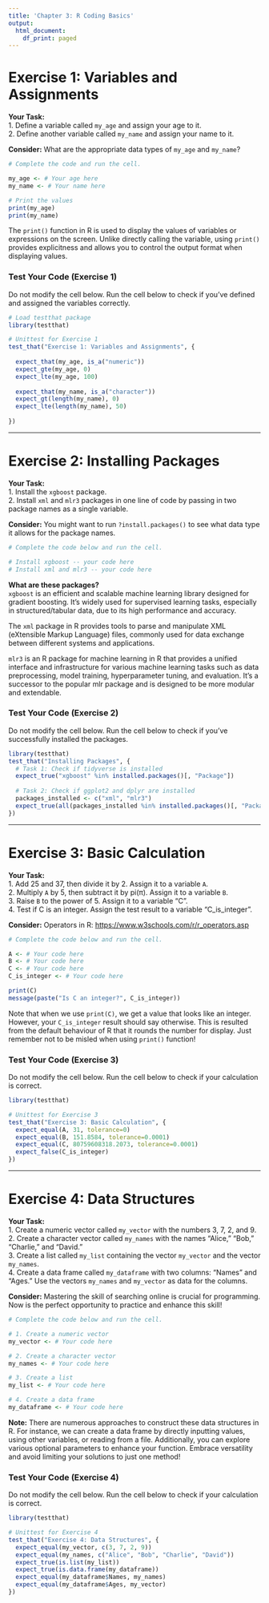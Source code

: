 ```yaml
---
title: 'Chapter 3: R Coding Basics'
output:
  html_document:
    df_print: paged
---
```


# Exercise 1: Variables and Assignments

**Your Task:**\
1. Define a variable called `my_age` and assign your age to it.\
2. Define another variable called `my_name` and assign your name to it.

**Consider:** What are the appropriate data types of `my_age` and `my_name`?

```r
# Complete the code and run the cell.

my_age <- # Your age here
my_name <- # Your name here

# Print the values
print(my_age)
print(my_name)
```

The `print()` function in R is used to display the values of variables or expressions on the screen. Unlike directly calling the variable, using `print()` provides explicitness and allows you to control the output format when displaying values.

### Test Your Code (Exercise 1)

Do not modify the cell below. Run the cell below to check if you've defined and assigned the variables correctly.

```r
# Load testthat package
library(testthat)

# Unittest for Exercise 1
test_that("Exercise 1: Variables and Assignments", {
  
  expect_that(my_age, is_a("numeric"))
  expect_gte(my_age, 0)
  expect_lte(my_age, 100)
  
  expect_that(my_name, is_a("character"))
  expect_gt(length(my_name), 0)
  expect_lte(length(my_name), 50)
  
})
```

------------------------------------------------------------------------

# Exercise 2: Installing Packages

**Your Task:**\
1. Install the `xgboost` package.\
2. Install `xml` and `mlr3` packages in one line of code by passing in two package names as a single variable.

**Consider:** You might want to run `?install.packages()` to see what data type it allows for the package names.

```r
# Complete the code below and run the cell.

# Install xgboost -- your code here
# Install xml and mlr3 -- your code here
```

**What are these packages?**\
`xgboost` is an efficient and scalable machine learning library designed for gradient boosting. It's widely used for supervised learning tasks, especially in structured/tabular data, due to its high performance and accuracy.

The `xml` package in R provides tools to parse and manipulate XML (eXtensible Markup Language) files, commonly used for data exchange between different systems and applications.

`mlr3` is an R package for machine learning in R that provides a unified interface and infrastructure for various machine learning tasks such as data preprocessing, model training, hyperparameter tuning, and evaluation. It's a successor to the popular mlr package and is designed to be more modular and extendable.

### Test Your Code (Exercise 2)

Do not modify the cell below. Run the cell below to check if you've successfully installed the packages.

```r
library(testthat)
test_that("Installing Packages", {
  # Task 1: Check if tidyverse is installed
  expect_true("xgboost" %in% installed.packages()[, "Package"])
  
  # Task 2: Check if ggplot2 and dplyr are installed
  packages_installed <- c("xml", "mlr3")
  expect_true(all(packages_installed %in% installed.packages()[, "Package"]))
})
```

------------------------------------------------------------------------

# Exercise 3: Basic Calculation

**Your Task:**\
1. Add 25 and 37, then divide it by 2. Assign it to a variable `A`.\
2. Multiply `A` by 5, then subtract it by pi(π). Assign it to a variable `B`.\
3. Raise `B` to the power of 5. Assign it to a variable "C".\
4. Test if C is an integer. Assign the test result to a variable "C_is_integer".

**Consider:** Operators in R: <https://www.w3schools.com/r/r_operators.asp>

```r
# Complete the code below and run the cell.

A <- # Your code here
B <- # Your code here
C <- # Your code here
C_is_integer <- # Your code here

print(C)
message(paste("Is C an integer?", C_is_integer))
```

Note that when we use `print(C)`, we get a value that looks like an integer. However, your `C_is_integer` result should say otherwise. This is resulted from the default behaviour of R that it rounds the number for display. Just remember not to be misled when using `print()` function!

### Test Your Code (Exercise 3)

Do not modify the cell below. Run the cell below to check if your calculation is correct.

```r
library(testthat)

# Unittest for Exercise 3
test_that("Exercise 3: Basic Calculation", {
  expect_equal(A, 31, tolerance=0)
  expect_equal(B, 151.8584, tolerance=0.0001)
  expect_equal(C, 80759608318.2073, tolerance=0.0001)
  expect_false(C_is_integer)
})
```

------------------------------------------------------------------------

# Exercise 4: Data Structures

**Your Task:**\
1. Create a numeric vector called `my_vector` with the numbers 3, 7, 2, and 9.\
2. Create a character vector called `my_names` with the names "Alice," "Bob," "Charlie," and "David."\
3. Create a list called `my_list` containing the vector `my_vector` and the vector `my_names`.\
4. Create a data frame called `my_dataframe` with two columns: "Names" and "Ages." Use the vectors `my_names` and `my_vector` as data for the columns.

**Consider:** Mastering the skill of searching online is crucial for programming. Now is the perfect opportunity to practice and enhance this skill!

```r
# Complete the code below and run the cell.

# 1. Create a numeric vector
my_vector <- # Your code here

# 2. Create a character vector
my_names <- # Your code here

# 3. Create a list
my_list <- # Your code here

# 4. Create a data frame
my_dataframe <- # Your code here
```

**Note:** There are numerous approaches to construct these data structures in R. For instance, we can create a data frame by directly inputting values, using other variables, or reading from a file. Additionally, you can explore various optional parameters to enhance your function. Embrace versatility and avoid limiting your solutions to just one method!

### Test Your Code (Exercise 4)

Do not modify the cell below. Run the cell below to check if your calculation is correct.

```r
library(testthat)

# Unittest for Exercise 4
test_that("Exercise 4: Data Structures", {
  expect_equal(my_vector, c(3, 7, 2, 9))
  expect_equal(my_names, c("Alice", "Bob", "Charlie", "David"))
  expect_true(is.list(my_list))
  expect_true(is.data.frame(my_dataframe))
  expect_equal(my_dataframe$Names, my_names)
  expect_equal(my_dataframe$Ages, my_vector)
})
```
